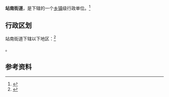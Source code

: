 {{中国乡级行政区|61/05/02/005/000}}

'''站南街道'''，是{{PRC admin/fullname|61/05/02/005/000|3}}下辖的一个[[乡镇|乡镇]]级行政单位。<ref>{{PRC admin/ref sgc|{{PRC admin/parent|61/05/02/005/000}}}}</ref>

== 行政区划 ==

站南街道下辖以下地区：<ref>{{PRC admin/ref sgc|61/05/02/005/000}}</ref>

{{PRC admin/children|61/05/02/005/000}}。

== 参考资料 ==

{{reflist}}

{{行政区划小作品}}
{{PRC admin/navcat|61/05/02/005/000}}